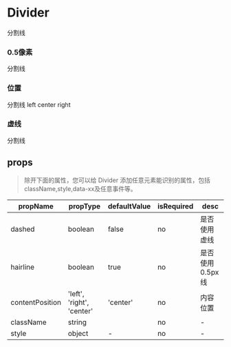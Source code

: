 
<Meta title="Divider" component={Divider} />

# Divider

分割线

<Preview >
      <div>
            <h3>0.5像素</h3>
            <Divider hairline>分割线</Divider>
            <h3>位置</h3>
            <Divider>分割线</Divider>
            <Divider contentPosition='left'>left</Divider>
            <Divider contentPosition='center'>center</Divider>
            <Divider contentPosition='right'>right</Divider>
            <h3>虚线</h3>
            <Divider dashed>分割线</Divider>
      </div>
</Preview>

## props
> 除开下面的属性，您可以给 Divider 添加任意元素能识别的属性，包括className,style,data-xx及任意事件等。

| propName  | propType | defaultValue | isRequired | desc |
| --------- | -------- | ------------ | ---------- | -----|
| dashed | boolean | false |  no | 	是否使用虚线 |
| hairline | boolean |	true | no |	是否使用 0.5px 线	|
| contentPosition	|'left', 'right', 'center' | 	'center' |  no | 内容位置 |
| className | string   |              | no         |  - |
| style | object   |      -      | no         | - |
